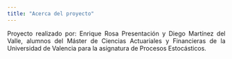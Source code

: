 ```yaml
---
title: "Acerca del proyecto"
---
```

<div style="text-align: justify">
Proyecto realizado por: Enrique Rosa Presentación y Diego Martínez del Valle, alumnos del Máster de Ciencias Actuariales y Financieras de la Universidad de Valencia para la asignatura de Procesos Estocásticos.
<div/>
